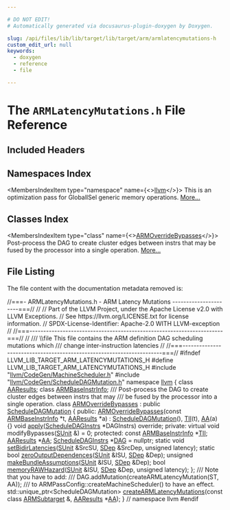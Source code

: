 ```yaml
---

# DO NOT EDIT!
# Automatically generated via docusaurus-plugin-doxygen by Doxygen.

slug: /api/files/lib/lib/target/lib/target/arm/armlatencymutations-h
custom_edit_url: null
keywords:
  - doxygen
  - reference
  - file

---
```





# The `ARMLatencyMutations.h` File Reference

<DoxygenPage pluginConfig={pluginConfig}>



## Included Headers

<IncludesList>
<IncludesListItem
  filePath="llvm/CodeGen/MachineScheduler.h"
  permalink="/docs/api/files/include/include/llvm/include/llvm/codegen/machinescheduler-h"
  isLocal="true" />
<IncludesListItem
  filePath="llvm/CodeGen/ScheduleDAGMutation.h"
  permalink="/docs/api/files/include/include/llvm/include/llvm/codegen/scheduledagmutation-h"
  isLocal="true" />
</IncludesList>

## Namespaces Index

<MembersIndex>

<MembersIndexItem
  type="namespace"
  name={<><a href="/docs/api/namespaces/llvm">llvm</a></>}>
This is an optimization pass for GlobalISel generic memory operations. <a href="/docs/api/namespaces/llvm/#details">More...</a>
</MembersIndexItem>

</MembersIndex>

## Classes Index

<MembersIndex>

<MembersIndexItem
  type="class"
  name={<><a href="/docs/api/classes/llvm/armoverridebypasses">ARMOverrideBypasses</a></>}>
Post-process the DAG to create cluster edges between instrs that may be fused by the processor into a single operation. <a href="/docs/api/classes/llvm/armoverridebypasses/#details">More...</a>
</MembersIndexItem>

</MembersIndex>


## File Listing

The file content with the documentation metadata removed is:

<ProgramListing>

<Link id="l00001" /><CodeLine lineNumber="1"><Highlight kind="comment">//===- ARMLatencyMutations.h - ARM Latency Mutations ----------------------===//</Highlight><Highlight kind="normal"></Highlight></CodeLine>
<Link id="l00002" /><CodeLine lineNumber="2"><Highlight kind="normal"></Highlight><Highlight kind="comment">//</Highlight><Highlight kind="normal"></Highlight></CodeLine>
<Link id="l00003" /><CodeLine lineNumber="3"><Highlight kind="normal"></Highlight><Highlight kind="comment">// Part of the LLVM Project, under the Apache License v2.0 with LLVM Exceptions.</Highlight><Highlight kind="normal"></Highlight></CodeLine>
<Link id="l00004" /><CodeLine lineNumber="4"><Highlight kind="normal"></Highlight><Highlight kind="comment">// See https://llvm.org/LICENSE.txt for license information.</Highlight><Highlight kind="normal"></Highlight></CodeLine>
<Link id="l00005" /><CodeLine lineNumber="5"><Highlight kind="normal"></Highlight><Highlight kind="comment">// SPDX-License-Identifier: Apache-2.0 WITH LLVM-exception</Highlight><Highlight kind="normal"></Highlight></CodeLine>
<Link id="l00006" /><CodeLine lineNumber="6"><Highlight kind="normal"></Highlight><Highlight kind="comment">//</Highlight><Highlight kind="normal"></Highlight></CodeLine>
<Link id="l00007" /><CodeLine lineNumber="7"><Highlight kind="normal"></Highlight><Highlight kind="comment">//===----------------------------------------------------------------------===//</Highlight><Highlight kind="normal"></Highlight></CodeLine>
<Link id="l00008" /><CodeLine lineNumber="8"><Highlight kind="normal"></Highlight><Highlight kind="comment">//</Highlight><Highlight kind="comment"></Highlight></CodeLine>
<Link id="l00009" /><CodeLine lineNumber="9"><Highlight kind="comment">/// \\file This file contains the ARM definition DAG scheduling mutations which</Highlight></CodeLine>
<Link id="l00010" /><CodeLine lineNumber="10"><Highlight kind="comment">/// change inter-instruction latencies</Highlight><Highlight kind="normal"></Highlight></CodeLine>
<Link id="l00011" /><CodeLine lineNumber="11"><Highlight kind="normal"></Highlight><Highlight kind="comment">//</Highlight><Highlight kind="normal"></Highlight></CodeLine>
<Link id="l00012" /><CodeLine lineNumber="12"><Highlight kind="normal"></Highlight><Highlight kind="comment">//===----------------------------------------------------------------------===//</Highlight><Highlight kind="normal"></Highlight></CodeLine>
<Link id="l00013" /><CodeLine lineNumber="13"><Highlight kind="normal"></Highlight></CodeLine>
<Link id="l00014" /><CodeLine lineNumber="14"><Highlight kind="normal"></Highlight><Highlight kind="preprocessor">#ifndef LLVM&#95;LIB&#95;TARGET&#95;ARM&#95;LATENCYMUTATIONS&#95;H</Highlight><Highlight kind="normal"></Highlight></CodeLine>
<Link id="l00015" /><CodeLine lineNumber="15"><Highlight kind="normal"></Highlight><Highlight kind="preprocessor">#define LLVM&#95;LIB&#95;TARGET&#95;ARM&#95;LATENCYMUTATIONS&#95;H</Highlight><Highlight kind="normal"></Highlight></CodeLine>
<Link id="l00016" /><CodeLine lineNumber="16"><Highlight kind="normal"></Highlight></CodeLine>
<Link id="l00017" /><CodeLine lineNumber="17"><Highlight kind="normal"></Highlight><Highlight kind="preprocessor">#include &quot;<a href="/docs/api/files/include/include/llvm/include/llvm/codegen/machinescheduler-h">llvm/CodeGen/MachineScheduler.h</a>&quot;</Highlight><Highlight kind="normal"></Highlight></CodeLine>
<Link id="l00018" /><CodeLine lineNumber="18"><Highlight kind="normal"></Highlight><Highlight kind="preprocessor">#include &quot;<a href="/docs/api/files/include/include/llvm/include/llvm/codegen/scheduledagmutation-h">llvm/CodeGen/ScheduleDAGMutation.h</a>&quot;</Highlight><Highlight kind="normal"></Highlight></CodeLine>
<Link id="l00019" /><CodeLine lineNumber="19"><Highlight kind="normal"></Highlight></CodeLine>
<Link id="l00020" /><CodeLine lineNumber="20"><Highlight kind="normal"></Highlight><Highlight kind="keyword">namespace </Highlight><Highlight kind="normal"><a href="/docs/api/namespaces/llvm">llvm</a> &#123;</Highlight></CodeLine>
<Link id="l00021" /><CodeLine lineNumber="21"><Highlight kind="normal"></Highlight></CodeLine>
<Link id="l00022" /><CodeLine lineNumber="22"><Highlight kind="normal"></Highlight><Highlight kind="keyword">class </Highlight><Highlight kind="normal"><a href="/docs/api/classes/llvm/aaresults">AAResults</a>;</Highlight></CodeLine>
<Link id="l00023" /><CodeLine lineNumber="23"><Highlight kind="normal"></Highlight><Highlight kind="keyword">class </Highlight><Highlight kind="normal"><a href="/docs/api/classes/llvm/armbaseinstrinfo">ARMBaseInstrInfo</a>;</Highlight></CodeLine>
<Link id="l00024" /><CodeLine lineNumber="24"><Highlight kind="normal"></Highlight><Highlight kind="comment"></Highlight></CodeLine>
<Link id="l00025" /><CodeLine lineNumber="25"><Highlight kind="comment">/// Post-process the DAG to create cluster edges between instrs that may</Highlight></CodeLine>
<Link id="l00026" /><CodeLine lineNumber="26"><Highlight kind="comment">/// be fused by the processor into a single operation.</Highlight><Highlight kind="normal"></Highlight></CodeLine>
<Link id="l00027" /><CodeLine lineNumber="27" lineLink="/docs/api/classes/llvm/armoverridebypasses"><Highlight kind="normal"></Highlight><Highlight kind="keyword">class </Highlight><Highlight kind="normal"><a href="/docs/api/classes/llvm/armoverridebypasses/#a70ed30ab8952716898ca9d9e14a8f246">ARMOverrideBypasses</a> : </Highlight><Highlight kind="keyword">public</Highlight><Highlight kind="normal"> <a href="/docs/api/classes/llvm/scheduledagmutation">ScheduleDAGMutation</a> &#123;</Highlight></CodeLine>
<Link id="l00028" /><CodeLine lineNumber="28"><Highlight kind="normal"></Highlight><Highlight kind="keyword">public</Highlight><Highlight kind="normal">:</Highlight></CodeLine>
<Link id="l00029" /><CodeLine lineNumber="29" lineLink="/docs/api/classes/llvm/armoverridebypasses/#a70ed30ab8952716898ca9d9e14a8f246"><Highlight kind="normal">  <a href="/docs/api/classes/llvm/armoverridebypasses/#a70ed30ab8952716898ca9d9e14a8f246">ARMOverrideBypasses</a>(</Highlight><Highlight kind="keyword">const</Highlight><Highlight kind="normal"> <a href="/docs/api/classes/llvm/armbaseinstrinfo">ARMBaseInstrInfo</a> &#42;t, <a href="/docs/api/classes/llvm/aaresults">AAResults</a> &#42;a)</Highlight></CodeLine>
<Link id="l00030" /><CodeLine lineNumber="30"><Highlight kind="normal">      : <a href="/docs/api/classes/llvm/scheduledagmutation">ScheduleDAGMutation</a>(), <a href="/docs/api/classes/llvm/armoverridebypasses/#add6b418eb10002354b7cd2142e5c3cfc">TII</a>(t), <a href="/docs/api/classes/llvm/armoverridebypasses/#a6eda110dc2311dfffbb42309251b6295">AA</a>(a) &#123;&#125;</Highlight></CodeLine>
<Link id="l00031" /><CodeLine lineNumber="31"><Highlight kind="normal"></Highlight></CodeLine>
<Link id="l00032" /><CodeLine lineNumber="32"><Highlight kind="normal">  </Highlight><Highlight kind="keywordtype">void</Highlight><Highlight kind="normal"> <a href="/docs/api/classes/llvm/armoverridebypasses/#ad05686602c5ba519cd9fdaf2dad9bed8">apply</a>(<a href="/docs/api/classes/llvm/scheduledaginstrs">ScheduleDAGInstrs</a> &#42;DAGInstrs) </Highlight><Highlight kind="keyword">override</Highlight><Highlight kind="normal">;</Highlight></CodeLine>
<Link id="l00033" /><CodeLine lineNumber="33"><Highlight kind="normal"></Highlight></CodeLine>
<Link id="l00034" /><CodeLine lineNumber="34"><Highlight kind="normal"></Highlight><Highlight kind="keyword">private</Highlight><Highlight kind="normal">:</Highlight></CodeLine>
<Link id="l00035" /><CodeLine lineNumber="35"><Highlight kind="normal">  </Highlight><Highlight kind="keyword">virtual</Highlight><Highlight kind="normal"> </Highlight><Highlight kind="keywordtype">void</Highlight><Highlight kind="normal"> modifyBypasses(<a href="/docs/api/classes/llvm/sunit">SUnit</a> &amp;) = 0;</Highlight></CodeLine>
<Link id="l00036" /><CodeLine lineNumber="36"><Highlight kind="normal"></Highlight></CodeLine>
<Link id="l00037" /><CodeLine lineNumber="37"><Highlight kind="normal"></Highlight><Highlight kind="keyword">protected</Highlight><Highlight kind="normal">:</Highlight></CodeLine>
<Link id="l00038" /><CodeLine lineNumber="38" lineLink="/docs/api/classes/llvm/armoverridebypasses/#add6b418eb10002354b7cd2142e5c3cfc"><Highlight kind="normal">  </Highlight><Highlight kind="keyword">const</Highlight><Highlight kind="normal"> <a href="/docs/api/classes/llvm/armbaseinstrinfo">ARMBaseInstrInfo</a> &#42;<a href="/docs/api/classes/llvm/armoverridebypasses/#add6b418eb10002354b7cd2142e5c3cfc">TII</a>;</Highlight></CodeLine>
<Link id="l00039" /><CodeLine lineNumber="39" lineLink="/docs/api/classes/llvm/armoverridebypasses/#a6eda110dc2311dfffbb42309251b6295"><Highlight kind="normal">  <a href="/docs/api/classes/llvm/aaresults">AAResults</a> &#42;<a href="/docs/api/classes/llvm/armoverridebypasses/#a6eda110dc2311dfffbb42309251b6295">AA</a>;</Highlight></CodeLine>
<Link id="l00040" /><CodeLine lineNumber="40" lineLink="/docs/api/classes/llvm/armoverridebypasses/#a45a5dee29db3f48cf227187b023cafab"><Highlight kind="normal">  <a href="/docs/api/classes/llvm/scheduledaginstrs">ScheduleDAGInstrs</a> &#42;<a href="/docs/api/classes/llvm/armoverridebypasses/#a45a5dee29db3f48cf227187b023cafab">DAG</a> = </Highlight><Highlight kind="keyword">nullptr</Highlight><Highlight kind="normal">;</Highlight></CodeLine>
<Link id="l00041" /><CodeLine lineNumber="41"><Highlight kind="normal"></Highlight></CodeLine>
<Link id="l00042" /><CodeLine lineNumber="42"><Highlight kind="normal">  </Highlight><Highlight kind="keyword">static</Highlight><Highlight kind="normal"> </Highlight><Highlight kind="keywordtype">void</Highlight><Highlight kind="normal"> <a href="/docs/api/classes/llvm/armoverridebypasses/#a252bd3038d4cc84ade6e24b656bd4655">setBidirLatencies</a>(<a href="/docs/api/classes/llvm/sunit">SUnit</a> &amp;SrcSU, <a href="/docs/api/classes/llvm/sdep">SDep</a> &amp;SrcDep, </Highlight><Highlight kind="keywordtype">unsigned</Highlight><Highlight kind="normal"> latency);</Highlight></CodeLine>
<Link id="l00043" /><CodeLine lineNumber="43"><Highlight kind="normal">  </Highlight><Highlight kind="keyword">static</Highlight><Highlight kind="normal"> </Highlight><Highlight kind="keywordtype">bool</Highlight><Highlight kind="normal"> <a href="/docs/api/classes/llvm/armoverridebypasses/#ab897f62e9a1641091f3bc53d82883440">zeroOutputDependences</a>(<a href="/docs/api/classes/llvm/sunit">SUnit</a> &amp;ISU, <a href="/docs/api/classes/llvm/sdep">SDep</a> &amp;Dep);</Highlight></CodeLine>
<Link id="l00044" /><CodeLine lineNumber="44"><Highlight kind="normal">  </Highlight><Highlight kind="keywordtype">unsigned</Highlight><Highlight kind="normal"> <a href="/docs/api/classes/llvm/armoverridebypasses/#ad1ced720461881db2f1371e0f30ff744">makeBundleAssumptions</a>(<a href="/docs/api/classes/llvm/sunit">SUnit</a> &amp;ISU, <a href="/docs/api/classes/llvm/sdep">SDep</a> &amp;Dep);</Highlight></CodeLine>
<Link id="l00045" /><CodeLine lineNumber="45"><Highlight kind="normal">  </Highlight><Highlight kind="keywordtype">bool</Highlight><Highlight kind="normal"> <a href="/docs/api/classes/llvm/armoverridebypasses/#a120fc86306882eb2bd3c27c9f4063fd6">memoryRAWHazard</a>(<a href="/docs/api/classes/llvm/sunit">SUnit</a> &amp;ISU, <a href="/docs/api/classes/llvm/sdep">SDep</a> &amp;Dep, </Highlight><Highlight kind="keywordtype">unsigned</Highlight><Highlight kind="normal"> latency);</Highlight></CodeLine>
<Link id="l00046" /><CodeLine lineNumber="46"><Highlight kind="normal">&#125;;</Highlight></CodeLine>
<Link id="l00047" /><CodeLine lineNumber="47"><Highlight kind="normal"></Highlight><Highlight kind="comment"></Highlight></CodeLine>
<Link id="l00048" /><CodeLine lineNumber="48"><Highlight kind="comment">/// Note that you have to add:</Highlight></CodeLine>
<Link id="l00049" /><CodeLine lineNumber="49"><Highlight kind="comment">///   DAG.addMutation(createARMLatencyMutation(ST, AA));</Highlight></CodeLine>
<Link id="l00050" /><CodeLine lineNumber="50"><Highlight kind="comment">/// to ARMPassConfig::createMachineScheduler() to have an effect.</Highlight><Highlight kind="normal"></Highlight></CodeLine>
<Link id="l00051" /><CodeLine lineNumber="51"><Highlight kind="normal">std::unique&#95;ptr&lt;ScheduleDAGMutation&gt;</Highlight></CodeLine>
<Link id="l00052" /><CodeLine lineNumber="52" lineLink="/docs/api/namespaces/llvm/#a643d030fedde769e4e2c8a9c7d0425cc"><Highlight kind="normal"><a href="/docs/api/namespaces/llvm/#a683ee70fe2ba6522b42da22fd61ff0b4">createARMLatencyMutations</a>(</Highlight><Highlight kind="keyword">const</Highlight><Highlight kind="normal"> </Highlight><Highlight kind="keyword">class</Highlight><Highlight kind="normal"> <a href="/docs/api/classes/llvm/armsubtarget">ARMSubtarget</a> &amp;, <a href="/docs/api/classes/llvm/aaresults">AAResults</a> &#42;<a href="/docs/api/namespaces/llvm/aa">AA</a>);</Highlight></CodeLine>
<Link id="l00053" /><CodeLine lineNumber="53"><Highlight kind="normal"></Highlight></CodeLine>
<Link id="l00054" /><CodeLine lineNumber="54"><Highlight kind="normal">&#125; </Highlight><Highlight kind="comment">// namespace llvm</Highlight><Highlight kind="normal"></Highlight></CodeLine>
<Link id="l00055" /><CodeLine lineNumber="55"><Highlight kind="normal"></Highlight></CodeLine>
<Link id="l00056" /><CodeLine lineNumber="56"><Highlight kind="normal"></Highlight><Highlight kind="preprocessor">#endif</Highlight></CodeLine>

</ProgramListing>

</DoxygenPage>
